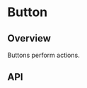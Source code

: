 
<Meta of={ButtonStories} />

# Button

<ResourceLinks
  sourceCode="https://github.com/cultureamp/kaizen-design-system/tree/main/packages/components/src/Button/Button"
  figma="https://www.figma.com/file/ZRfnoNUXbGZv4eVWLbF4Az/%F0%9F%96%BC%EF%B8%8F-Component-Gallery"
  designGuidelines="https://cultureamp.atlassian.net/wiki/spaces/DesignSystem/pages/3062890984/Button"
  className="!mb-8"
/>

<KaioNotification />

<Installation
  installCommand="yarn add @kaizen/components"
  importStatement='import { Button } from "@kaizen/components"'
/>

## Overview

Buttons perform actions.

<Canvas of={ButtonStories.Playground} />
<Controls of={ButtonStories.Playground} />

## API

<DocsStory of={ButtonStories.Variants} />

<DocsStory of={ButtonStories.Reversed} />

<DocsStory of={ButtonStories.Disabled} />

<DocsStory of={ButtonStories.Icon} />

<DocsStory of={ButtonStories.Badge} />

<DocsStory of={ButtonStories.FullWidth} />

<DocsStory of={ButtonStories.Working} />

<DocsStory of={ButtonStories.Loading} />

<DocsStory of={ButtonStories.NativeFormButton} />
